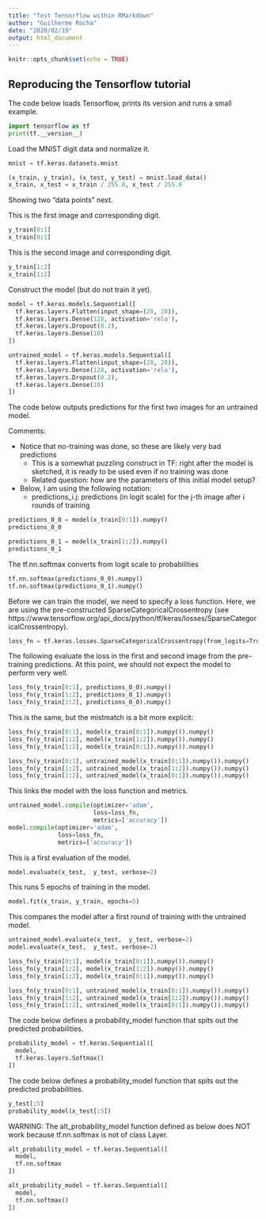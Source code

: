 ```yaml
---
title: "Test Tensorflow within RMarkdown"
author: "Guilherme Rocha"
date: "2020/02/19"
output: html_document
---
```


```r
knitr::opts_chunk$set(echo = TRUE)
```

## Reproducing the Tensorflow tutorial

The code below loads Tensorflow, prints its version and runs a small example.

```python
import tensorflow as tf
print(tf.__version__)
```

Load the MNIST digit data and normalize it.

```python
mnist = tf.keras.datasets.mnist

(x_train, y_train), (x_test, y_test) = mnist.load_data()
x_train, x_test = x_train / 255.0, x_test / 255.0
```

Showing two "data points" next.

This is the first image and corresponding digit.

```python
y_train[0:1]
x_train[0:1]
```

This is the second image and corresponding digit.

```python
y_train[1:2]
x_train[1:2]
```

Construct the model (but do not train it yet).

```python
model = tf.keras.models.Sequential([
  tf.keras.layers.Flatten(input_shape=(28, 28)),
  tf.keras.layers.Dense(128, activation='relu'),
  tf.keras.layers.Dropout(0.2),
  tf.keras.layers.Dense(10)
])

untrained_model = tf.keras.models.Sequential([
  tf.keras.layers.Flatten(input_shape=(28, 28)),
  tf.keras.layers.Dense(128, activation='relu'),
  tf.keras.layers.Dropout(0.2),
  tf.keras.layers.Dense(10)
])
```

The code below outputs predictions for the first two images for an untrained model.

Comments:

* Notice that no-training was done, so these are likely very bad predictions
  * This is a somewhat puzzling construct in TF: right after the model is sketched, it is ready to be used even if no training was done
  * Related question: how are the parameters of this initial model setup?
* Below, I am using the following notation:
  * predictions_i.j: predictions (in logit scale) for the j-th image after i rounds of training

```python
predictions_0_0 = model(x_train[0:1]).numpy()
predictions_0_0

predictions_0_1 = model(x_train[1:2]).numpy()
predictions_0_1
```

The tf.nn.softmax converts from logit scale to probabilities

```python
tf.nn.softmax(predictions_0_0).numpy()
tf.nn.softmax(predictions_0_1).numpy()
```

Before we can train the model, we need to specify a loss function.
Here, we are using the pre-constructed SparseCategoricalCrossentropy (see https://www.tensorflow.org/api_docs/python/tf/keras/losses/SparseCategoricalCrossentropy).

```python
loss_fn = tf.keras.losses.SparseCategoricalCrossentropy(from_logits=True)
```

The following evaluate the loss in the first and second image from the pre-training predictions.
At this point, we should not expect the model to perform very well.

```python
loss_fn(y_train[0:1], predictions_0_0).numpy()
loss_fn(y_train[1:2], predictions_0_1).numpy()
loss_fn(y_train[1:2], predictions_0_0).numpy()
```

This is the same, but the mistmatch is a bit more explicit:

```python
loss_fn(y_train[0:1], model(x_train[0:1]).numpy()).numpy()
loss_fn(y_train[1:2], model(x_train[1:2]).numpy()).numpy()
loss_fn(y_train[1:2], model(x_train[0:1]).numpy()).numpy()
```

```python
loss_fn(y_train[0:1], untrained_model(x_train[0:1]).numpy()).numpy()
loss_fn(y_train[1:2], untrained_model(x_train[1:2]).numpy()).numpy()
loss_fn(y_train[1:2], untrained_model(x_train[0:1]).numpy()).numpy()
```

This links the model with the loss function and metrics.

```python
untrained_model.compile(optimizer='adam',
                        loss=loss_fn,
                        metrics=['accuracy'])
model.compile(optimizer='adam',
              loss=loss_fn,
              metrics=['accuracy'])
```

This is a first evaluation of the model.

```python
model.evaluate(x_test,  y_test, verbose=2)
```

This runs 5 epochs of training in the model.

```python
model.fit(x_train, y_train, epochs=5)
```

This compares the model after a first round of training with the untrained model.

```python
untrained_model.evaluate(x_test,  y_test, verbose=2)
model.evaluate(x_test,  y_test, verbose=2)
```

```python
loss_fn(y_train[0:1], model(x_train[0:1]).numpy()).numpy()
loss_fn(y_train[1:2], model(x_train[1:2]).numpy()).numpy()
loss_fn(y_train[1:2], model(x_train[0:1]).numpy()).numpy()
```

```python
loss_fn(y_train[0:1], untrained_model(x_train[0:1]).numpy()).numpy()
loss_fn(y_train[1:2], untrained_model(x_train[1:2]).numpy()).numpy()
loss_fn(y_train[1:2], untrained_model(x_train[0:1]).numpy()).numpy()
```

The code below defines a probability_model function that spits out the predicted probabilities.
```python
probability_model = tf.keras.Sequential([
  model,
  tf.keras.layers.Softmax()
])
```

The code below defines a probability_model function that spits out the predicted probabilities.
```python
y_test[:5]
probability_model(x_test[:5])
```

WARNING: The alt_probability_model function defined as below does NOT work because tf.nn.softmax is not of class Layer.
```python
alt_probability_model = tf.keras.Sequential([
  model,
  tf.nn.softmax
])

alt_probability_model = tf.keras.Sequential([
  model,
  tf.nn.softmax()
])
```
